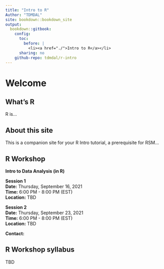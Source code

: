 ```yaml
---
title: "Intro to R"
Author: "TDMDAL"
site: bookdown::bookdown_site
output:
  bookdown::gitbook:
    config:
      toc:
        before: |
          <li><a href="./">Intro to R</a></li>
      sharing: no
    github-repo: tdmdal/r-intro
---
```


# Welcome {-}

## What's R {-}

R is...


## About this site {-}

This is a companion site for your R Intro tutorial, a prerequisite for RSM...

## R Workshop {-}

**Intro to Data Analysis (in R)**

**Session 1**  
**Date:** Thursday, September 16, 2021  
**Time:** 6:00 PM - 8:00 PM (EST)  
**Location:** TBD  
 
**Session 2**  
**Date:** Thursday, September 23, 2021  
**Time:** 6:00 PM - 8:00 PM (EST)  
**Location:** TBD  

**Contact:** 

## R Workshop syllabus {-}
TBD